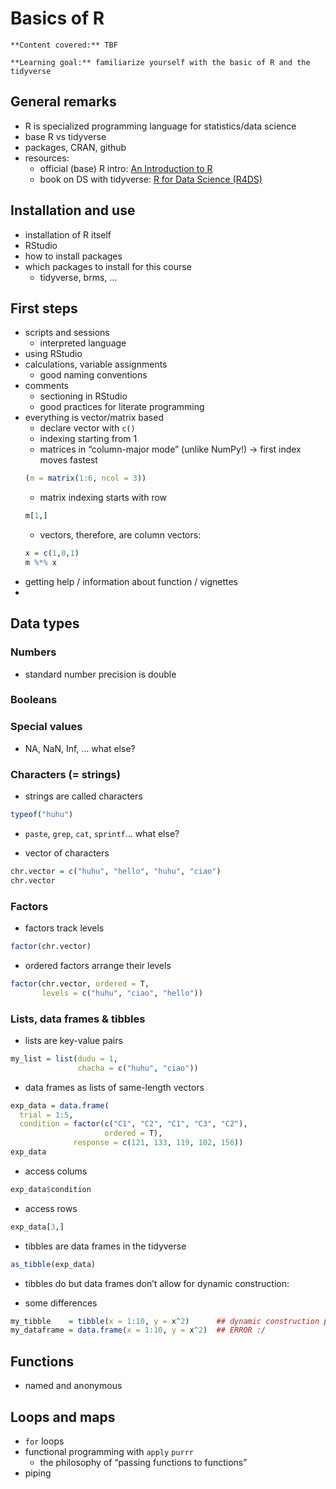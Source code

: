 # Basics of R

```block2
**Content covered:** TBF

**Learning goal:** familiarize yourself with the basic of R and the tidyverse
```

## General remarks

- R is specialized programming language for statistics/data science
- base R vs tidyverse
- packages, CRAN, github
- resources:
  - official (base) R intro: [An Introduction to R](https://colinfay.me/intro-to-r/)
  - book on DS with tidyverse: [R for Data Science (R4DS)](https://r4ds.had.co.nz)

## Installation and use

- installation of R itself
- RStudio
- how to install packages
- which packages to install for this course
  - tidyverse, brms, ...

## First steps

- scripts and sessions
  - interpreted language
- using RStudio
- calculations, variable assignments 
  - good naming conventions
- comments
  - sectioning in RStudio
  - good practices for literate programming
- everything is vector/matrix based
  - declare vector with `c()`
  - indexing starting from 1
  - matrices in "column-major mode" (unlike NumPy!) -> first index moves fastest
```r
(m = matrix(1:6, ncol = 3))
```
  - matrix indexing starts with row
```r
m[1,]
```
  - vectors, therefore, are column vectors:
```r
x = c(1,0,1)
m %*% x
```
- getting help / information about function / vignettes
- 


## Data types

### Numbers

- standard number precision is double

### Booleans

### Special values

- NA, NaN, Inf, ... what else?

### Characters (= strings)

- strings are called characters

```r
typeof("huhu")
```

- `paste`, `grep`, `cat`, `sprintf`... what else?

- vector of characters

```r
chr.vector = c("huhu", "hello", "huhu", "ciao")
chr.vector
```

### Factors

- factors track levels

```r
factor(chr.vector)
```

- ordered factors arrange their levels

```r
factor(chr.vector, ordered = T, 
       levels = c("huhu", "ciao", "hello"))
``` 

### Lists, data frames & tibbles

- lists are key-value pairs

```r
my_list = list(dudu = 1,
               chacha = c("huhu", "ciao"))
```

- data frames as lists of same-length vectors

```r
exp_data = data.frame(
  trial = 1:5,
  condition = factor(c("C1", "C2", "C1", "C3", "C2"),
                     ordered = T),
              response = c(121, 133, 119, 102, 156))
exp_data
```

- access colums

```r
exp_data$condition
```

- access rows

```r
exp_data[3,]
```

- tibbles are data frames in the tidyverse

```r
as_tibble(exp_data)
```

- tibbles do but data frames don't allow for dynamic construction:

- some differences

```r
my_tibble    = tibble(x = 1:10, y = x^2)      ## dynamic construction possible
my_dataframe = data.frame(x = 1:10, y = x^2)  ## ERROR :/
```

## Functions

- named and anonymous

## Loops and maps

- `for` loops
- functional programming with `apply` `purrr`
  - the philosophy of "passing functions to functions"
- piping
